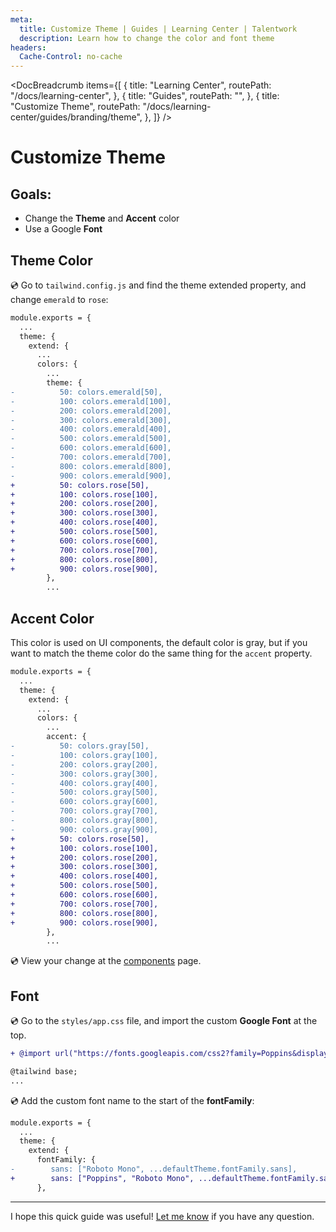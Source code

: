 ```yaml
---
meta:
  title: Customize Theme | Guides | Learning Center | Talentwork
  description: Learn how to change the color and font theme
headers:
  Cache-Control: no-cache
---
```



<DocBreadcrumb
  items={[
    {
      title: "Learning Center",
      routePath: "/docs/learning-center",
    },
    {
      title: "Guides",
      routePath: "",
    },
    {
      title: "Customize Theme",
      routePath:
        "/docs/learning-center/guides/branding/theme",
    },
  ]}
/>

# Customize Theme

## Goals:

- Change the **Theme** and **Accent** color
- Use a Google **Font**

## Theme Color

💿 Go to `tailwind.config.js` and find the theme extended property, and change `emerald` to `rose`:

```diff
module.exports = {
  ...
  theme: {
    extend: {
      ...
      colors: {
        ...
        theme: {
-          50: colors.emerald[50],
-          100: colors.emerald[100],
-          200: colors.emerald[200],
-          300: colors.emerald[300],
-          400: colors.emerald[400],
-          500: colors.emerald[500],
-          600: colors.emerald[600],
-          700: colors.emerald[700],
-          800: colors.emerald[800],
-          900: colors.emerald[900],
+          50: colors.rose[50],
+          100: colors.rose[100],
+          200: colors.rose[200],
+          300: colors.rose[300],
+          400: colors.rose[400],
+          500: colors.rose[500],
+          600: colors.rose[600],
+          700: colors.rose[700],
+          800: colors.rose[800],
+          900: colors.rose[900],
        },
        ...
```

<DocTutorialImage
  src="https://yahooder.sirv.com/saasrock/guides/branding/theme/theme.png"
  alt="Change Theme Color"
/>

## Accent Color

This color is used on UI components, the default color is gray, but if you want to match the theme color do the same thing for the `accent` property.

```diff
module.exports = {
  ...
  theme: {
    extend: {
      ...
      colors: {
        ...
        accent: {
-          50: colors.gray[50],
-          100: colors.gray[100],
-          200: colors.gray[200],
-          300: colors.gray[300],
-          400: colors.gray[400],
-          500: colors.gray[500],
-          600: colors.gray[600],
-          700: colors.gray[700],
-          800: colors.gray[800],
-          900: colors.gray[900],
+          50: colors.rose[50],
+          100: colors.rose[100],
+          200: colors.rose[200],
+          300: colors.rose[300],
+          400: colors.rose[400],
+          500: colors.rose[500],
+          600: colors.rose[600],
+          700: colors.rose[700],
+          800: colors.rose[800],
+          900: colors.rose[900],
        },
        ...
```

💿 View your change at the [components](/docs/components/buttons) page.

<DocTutorialImage
  src="https://yahooder.sirv.com/saasrock/guides/branding/theme/accent.png"
  alt="Change Accent Color"
/>

## Font

💿 Go to the `styles/app.css` file, and import the custom **Google Font** at the top.

```diff
+ @import url("https://fonts.googleapis.com/css2?family=Poppins&display=swap");

@tailwind base;
...
```

💿 Add the custom font name to the start of the **fontFamily**:

```diff
module.exports = {
  ...
  theme: {
    extend: {
      fontFamily: {
-        sans: ["Roboto Mono", ...defaultTheme.fontFamily.sans],
+        sans: ["Poppins", "Roboto Mono", ...defaultTheme.fontFamily.sans],
      },
```

<DocTutorialImage
  src="https://yahooder.sirv.com/saasrock/guides/branding/theme/font.png"
  alt="Change Font"
/>

---

I hope this quick guide was useful! [Let me know](/docs/community) if you have any question.

